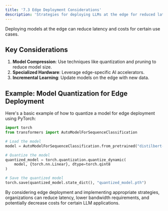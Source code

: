```yaml
---
title: '7.3 Edge Deployment Considerations'
description: 'Strategies for deploying LLMs at the edge for reduced latency and costs'
---
```


Deploying models at the edge can reduce latency and costs for certain use cases.

## Key Considerations

1. **Model Compression**: Use techniques like quantization and pruning to reduce model size.
2. **Specialized Hardware**: Leverage edge-specific AI accelerators.
3. **Incremental Learning**: Update models on the edge with new data.

## Example: Model Quantization for Edge Deployment

Here's a basic example of how to quantize a model for edge deployment using PyTorch:

```python
import torch
from transformers import AutoModelForSequenceClassification

# Load the model
model = AutoModelForSequenceClassification.from_pretrained("distilbert-base-uncased-finetuned-sst-2-english")

# Quantize the model
quantized_model = torch.quantization.quantize_dynamic(
    model, {torch.nn.Linear}, dtype=torch.qint8
)

# Save the quantized model
torch.save(quantized_model.state_dict(), "quantized_model.pth")
```

By considering edge deployment and implementing appropriate strategies, organizations can reduce latency, lower bandwidth requirements, and potentially decrease costs for certain LLM applications.